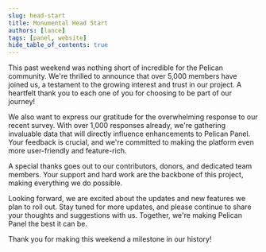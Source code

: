---
slug: head-start
title: Monumental Head Start
authors: [lance]
tags: [panel, website]
hide_table_of_contents: true
---

This past weekend was nothing short of incredible for the Pelican community.
We're thrilled to announce that over 5,000 members have joined us, a testament to the growing interest and trust in our project.
A heartfelt thank you to each one of you for choosing to be part of our journey!

We also want to express our gratitude for the overwhelming response to our recent survey.
With over 1,000 responses already, we're gathering invaluable data that will directly influence enhancements to Pelican Panel.
Your feedback is crucial, and we're committed to making the platform even more user-friendly and feature-rich.

A special thanks goes out to our contributors, donors, and dedicated team members.
Your support and hard work are the backbone of this project, making everything we do possible.

Looking forward, we are excited about the updates and new features we plan to roll out.
Stay tuned for more updates, and please continue to share your thoughts and suggestions with us.
Together, we're making Pelican Panel the best it can be.

Thank you for making this weekend a milestone in our history!
